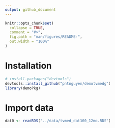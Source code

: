 ```yaml
---
output: github_document
---
```


<!-- README.md is generated from README.Rmd. Please edit that file -->

```r
knitr::opts_chunk$set(
  collapse = TRUE,
  comment = "#>",
  fig.path = "man/figures/README-",
  out.width = "100%"
)
```

# Installation

```r
# install.packages("devtools")
devtools::install_github("pntnguyen/demotvmedg")
library(demoPkg)
```


# Import data

```r
dat0 <- readRDS("../data/tvmed_dat100_12mo.RDS")
```




